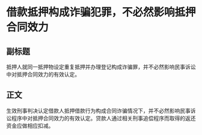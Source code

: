 # 借款抵押构成诈骗犯罪，不必然影响抵押合同效力
## 副标题
抵押人就同一抵押物设定重复抵押并办理登记构成诈骗罪，并不必然影响民事诉讼中对抵押合同效力的有效认定。
## 正文
生效刑事判决认定借款人抵押借款行为构成合同诈骗情况下，并不必然影响民事诉讼程序中对抵押合同效力的有效认定。贷款人通过相关刑事追偿程序而取得的返还资金应做相应扣减。